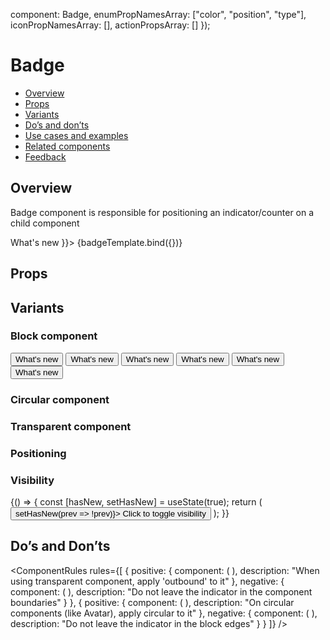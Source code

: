 
  component: Badge,
  enumPropNamesArray: ["color", "position", "type"],
  iconPropNamesArray: [],
  actionPropsArray: []
});

<Meta title="Feedback/Badge" component={Badge} argTypes={metaSettings.argTypes} decorators={metaSettings.decorators} />

<!--- Component template -->


<!--- Component documentation -->

# Badge

- [Overview](#overview)
- [Props](#props)
- [Variants](#variants)
- [Do’s and don’ts](#dos-and-donts)
- [Use cases and examples](#use-cases-and-examples)
- [Related components](#related-components)
- [Feedback](#feedback)

## Overview

Badge component is responsible for positioning an indicator/counter on a child component

<Canvas>
  <Story name="Overview" args={{ children: <Button leftIcon={WhatsNew}>What's new</Button> }}>
    {badgeTemplate.bind({})}
  </Story>
</Canvas>

## Props

<ArgsTable story="Overview" />

## Variants

### Block component

<Canvas>
  <Story name="Block component">
    <Flex direction={Flex.directions.COLUMN} gap={Flex.gaps.MEDIUM}>
      <Badge>
        <Button leftIcon={WhatsNew}>What's new</Button>
      </Badge>
      <Badge>
        <Button kind={Button.kinds.SECONDARY} leftIcon={WhatsNew}>
          What's new
        </Button>
      </Badge>
      <Badge>
        <Button kind={Button.kinds.TERTIARY} leftIcon={WhatsNew}>
          What's new
        </Button>
      </Badge>
    </Flex>
    <Flex direction={Flex.directions.COLUMN} gap={Flex.gaps.MEDIUM}>
      <Badge type={Badge.types.COUNTER}>
        <Button leftIcon={WhatsNew}>What's new</Button>
      </Badge>
      <Badge type={Badge.types.COUNTER}>
        <Button kind={Button.kinds.SECONDARY} leftIcon={WhatsNew}>
          What's new
        </Button>
      </Badge>
      <Badge type={Badge.types.COUNTER}>
        <Button kind={Button.kinds.TERTIARY} leftIcon={WhatsNew}>
          What's new
        </Button>
      </Badge>
    </Flex>
  </Story>
</Canvas>

### Circular component

<Canvas>
  <Story name="Circular component">
    <Flex direction={Flex.directions.COLUMN} gap={Flex.gaps.SMALL}>
      <Badge circular>
        <Avatar size={Avatar.sizes.SMALL} src={person} type={Avatar.types.IMG} />
      </Badge>
      <Badge circular>
        <Avatar size={Avatar.sizes.MEDIUM} src={person} type={Avatar.types.IMG} />
      </Badge>
      <Badge circular color={Badge.colors.PRIMARY}>
        <Avatar size={Avatar.sizes.LARGE} src={person} type={Avatar.types.IMG} />
      </Badge>
    </Flex>
    <Flex direction={Flex.directions.COLUMN} gap={Flex.gaps.SMALL}>
      <Badge circular type={Badge.types.COUNTER}>
        <Avatar size={Avatar.sizes.SMALL} src={person} type={Avatar.types.IMG} />
      </Badge>
      <Badge circular type={Badge.types.COUNTER}>
        <Avatar size={Avatar.sizes.MEDIUM} src={person} type={Avatar.types.IMG} />
      </Badge>
      <Badge circular type={Badge.types.COUNTER} color={Badge.colors.PRIMARY}>
        <Avatar size={Avatar.sizes.LARGE} src={person} type={Avatar.types.IMG} />
      </Badge>
    </Flex>
  </Story>
</Canvas>

### Transparent component

<Canvas>
  <Story name="Transparent component">
    <Flex direction={Flex.directions.COLUMN} gap={Flex.gaps.MEDIUM} align={Flex.align.START}>
      <Badge outbound>
        <Link text="Read more" />
      </Badge>
      <Badge outbound>
        <Link text="What's new" iconPosition={Link.iconPositions.START} icon={WhatsNew} />
      </Badge>
      <Badge outbound>
        <Link text="Learn more" iconPosition={Link.iconPositions.END} icon={ExternalPage} />
      </Badge>
    </Flex>
  </Story>
</Canvas>

### Positioning

<Canvas>
  <Story name="Positioning">
    <div className={styles.grid}>
      <Badge circular position={Badge.positions.TOP_START}>
        <Avatar size={Avatar.sizes.MEDIUM} src={person} type={Avatar.types.IMG} />
      </Badge>
      <Badge circular position={Badge.positions.TOP_END}>
        <Avatar size={Avatar.sizes.MEDIUM} src={person} type={Avatar.types.IMG} />
      </Badge>
      <Badge circular position={Badge.positions.BOTTOM_START}>
        <Avatar size={Avatar.sizes.MEDIUM} src={person} type={Avatar.types.IMG} />
      </Badge>
      <Badge circular position={Badge.positions.BOTTOM_END}>
        <Avatar size={Avatar.sizes.MEDIUM} src={person} type={Avatar.types.IMG} />
      </Badge>
    </div>
  </Story>
</Canvas>

### Visibility

<Canvas>
  <Story name="Visibility">
    {() => {
      const [hasNew, setHasNew] = useState(true);
      return (
        <Flex direction={Flex.directions.COLUMN} gap={Flex.gaps.MEDIUM} align={Flex.align.START}>
          <Badge show={hasNew}>
            <Button leftIcon={WhatsNew} onClick={() => setHasNew(prev => !prev)}>
              Click to toggle visibility
            </Button>
          </Badge>
        </Flex>
      );
    }}
  </Story>
</Canvas>

## Do’s and Don’ts

<ComponentRules
  rules={[
    {
      positive: {
        component: (
          <Badge outbound>
            <Link text="Read more" />
          </Badge>
        ),
        description: "When using transparent component, apply 'outbound' to it"
      },
      negative: {
        component: (
          <Badge>
            <Link text="Read more" />
          </Badge>
        ),
        description: "Do not leave the indicator in the component boundaries"
      }
    },
    {
      positive: {
        component: (
          <Badge circular>
            <Avatar size={Avatar.sizes.MEDIUM} src={person} type={Avatar.types.IMG} />
          </Badge>
        ),
        description: "On circular components (like Avatar), apply circular to it"
      },
      negative: {
        component: (
          <Badge>
            <Avatar size={Avatar.sizes.MEDIUM} src={person} type={Avatar.types.IMG} />
          </Badge>
        ),
        description: "Do not leave the indicator in the block edges"
      }
    }
  ]}
/>
